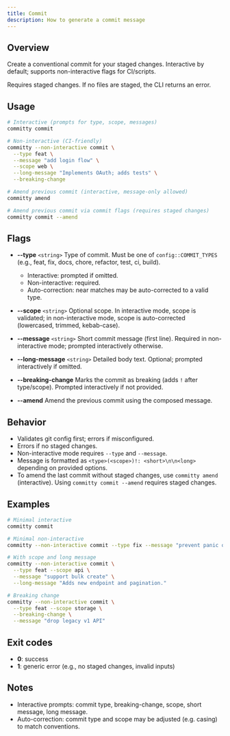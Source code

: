 ```yaml
---
title: Commit
description: How to generate a commit message
---
```


## Overview

Create a conventional commit for your staged changes. Interactive by default; supports non-interactive flags for CI/scripts.

Requires staged changes. If no files are staged, the CLI returns an error.

## Usage

```bash
# Interactive (prompts for type, scope, messages)
committy commit

# Non-interactive (CI-friendly)
committy --non-interactive commit \
  --type feat \
  --message "add login flow" \
  --scope web \
  --long-message "Implements OAuth; adds tests" \
  --breaking-change

# Amend previous commit (interactive, message-only allowed)
committy amend

# Amend previous commit via commit flags (requires staged changes)
committy commit --amend
```

## Flags

- __--type__ `<string>` 
  Type of commit. Must be one of `config::COMMIT_TYPES` (e.g., feat, fix, docs, chore, refactor, test, ci, build).
  - Interactive: prompted if omitted.
  - Non-interactive: required.
  - Auto-correction: near matches may be auto-corrected to a valid type.

- __--scope__ `<string>` 
  Optional scope. In interactive mode, scope is validated; in non-interactive mode, scope is auto-corrected (lowercased, trimmed, kebab-case).

- __--message__ `<string>` 
  Short commit message (first line). Required in non-interactive mode; prompted interactively otherwise.

- __--long-message__ `<string>` 
  Detailed body text. Optional; prompted interactively if omitted.

- __--breaking-change__
  Marks the commit as breaking (adds `!` after type/scope). Prompted interactively if not provided.

- __--amend__
  Amend the previous commit using the composed message.

## Behavior

- Validates git config first; errors if misconfigured.
- Errors if no staged changes.
- Non-interactive mode requires `--type` and `--message`.
- Message is formatted as `<type>(<scope>)!: <short>\n\n<long>` depending on provided options.
- To amend the last commit without staged changes, use `committy amend` (interactive). Using `committy commit --amend` requires staged changes.

## Examples

```bash
# Minimal interactive
committy commit

# Minimal non-interactive
committy --non-interactive commit --type fix --message "prevent panic on empty input"

# With scope and long message
committy --non-interactive commit \
  --type feat --scope api \
  --message "support bulk create" \
  --long-message "Adds new endpoint and pagination."

# Breaking change
committy --non-interactive commit \
  --type feat --scope storage \
  --breaking-change \
  --message "drop legacy v1 API"
```

## Exit codes

- __0__: success
- __1__: generic error (e.g., no staged changes, invalid inputs)

## Notes

- Interactive prompts: commit type, breaking-change, scope, short message, long message.
- Auto-correction: commit type and scope may be adjusted (e.g. casing) to match conventions.
